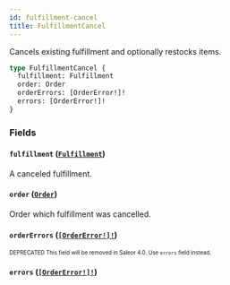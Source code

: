 ```yaml
---
id: fulfillment-cancel
title: FulfillmentCancel
---
```


Cancels existing fulfillment and optionally restocks items.

```graphql
type FulfillmentCancel {
  fulfillment: Fulfillment
  order: Order
  orderErrors: [OrderError!]!
  errors: [OrderError!]!
}
```

### Fields

#### `fulfillment` ([`Fulfillment`](/developer/api-reference/objects/fulfillment.mdx))

A canceled fulfillment.

#### `order` ([`Order`](/developer/api-reference/objects/order.mdx))

Order which fulfillment was cancelled.

#### `orderErrors` ([`[OrderError!]!`](/developer/api-reference/objects/order-error.mdx))

<sub><sup><span className="deprecatedTag">DEPRECATED</span> This field will be removed in Saleor 4.0. Use `errors` field instead.</sup></sub>

#### `errors` ([`[OrderError!]!`](/developer/api-reference/objects/order-error.mdx))
